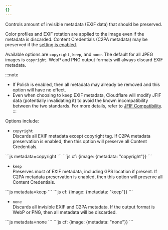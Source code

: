 ```yaml
---
{}
---
```


Controls amount of invisible metadata (EXIF data) that should be preserved. 

Color profiles and EXIF rotation are applied to the image even if the metadata is discarded. Content Credentials (C2PA metadata) may be preserved if the [setting is enabled](/images/transform-images/preserve-content-credentials).

Available options are `copyright`, `keep`, and `none`. The default for all JPEG images is `copyright`. WebP and PNG output formats will always discard EXIF metadata.

:::note
- If Polish is enabled, then all metadata may already be removed and this option will have no effect.
- Even when choosing to keep EXIF metadata, Cloudflare will modify JFIF data (potentially invalidating it) to avoid the known incompatibility between the two standards. For more details, refer to [JFIF Compatibility](https://en.wikipedia.org/wiki/JPEG_File_Interchange_Format#Compatibility).
:::

Options include:

* `copyright`\
  Discards all EXIF metadata except copyright tag.
  If C2PA metadata preservation is enabled, then this option will preserve all Content Credentials.


<Tabs>
  <TabItem label="URL format">
    ```js 
    metadata=copyright
    ```
  </TabItem>
  <TabItem label="Workers">
  ```js 
  cf: {image: {metadata: "copyright"}}
  ```
  </TabItem>
</Tabs>

* `keep`\
  Preserves most of EXIF metadata, including GPS location if present.
  If C2PA metadata preservation is enabled, then this option will preserve all Content Credentials. 

<Tabs>
  <TabItem label="URL format">
    ```js 
    metadata=keep
    ```
  </TabItem>
  <TabItem label="Workers">
  ```js 
  cf: {image: {metadata: "keep"}}
  ```
  </TabItem>
</Tabs>

* `none`\
  Discards all invisible EXIF and C2PA metadata. If the output format is WebP or PNG, then all metadata will be discarded.

<Tabs>
  <TabItem label="URL format">
    ```js 
    metadata=none
    ```
  </TabItem>
  <TabItem label="Workers">
  ```js 
  cf: {image: {metadata: "none"}}
  ```
  </TabItem>
</Tabs>